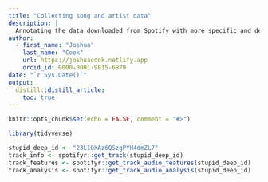 ```yaml
---
title: "Collecting song and artist data"
description: |
  Annotating the data downloaded from Spotify with more specific and descriptive data using Spotify's API.
author:
  - first_name: "Joshua"
    last_name: "Cook"
    url: https://joshuacook.netlify.app
    orcid_id: 0000-0001-9815-6879
date: "`r Sys.Date()`"
output:
  distill::distill_article:
    toc: true
---
```


```r
knitr::opts_chunk$set(echo = FALSE, comment = "#>")

library(tidyverse)
```

```r
stupid_deep_id <- "23LIOXAz6QSzgPYH4dmZL7"
track_info <- spotifyr::get_track(stupid_deep_id)
track_features <- spotifyr::get_track_audio_features(stupid_deep_id)
track_analysis <- spotifyr::get_track_audio_analysis(stupid_deep_id)
```
